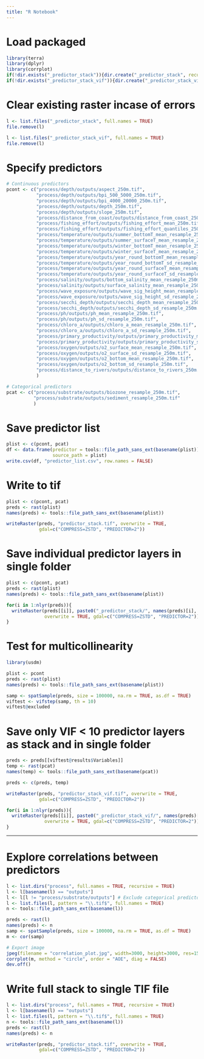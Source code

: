 ```yaml
---
title: "R Notebook"
---
```


# Load packaged
```r
library(terra)
library(dplyr)
library(corrplot)
if(!dir.exists("_predictor_stack")){dir.create("_predictor_stack", recursive = TRUE)}
if(!dir.exists("_predictor_stack_vif")){dir.create("_predictor_stack_vif", recursive = TRUE)}
```

# Clear existing raster incase of errors
```r
l <- list.files("_predictor_stack", full.names = TRUE)
file.remove(l)

l <- list.files("_predictor_stack_vif", full.names = TRUE)
file.remove(l)
```

# Specify predictors
```r
# Continuous predictors
pcont <- c("process/depth/outputs/aspect_250m.tif",
           "process/depth/outputs/bpi_500_5000_250m.tif",
           "process/depth/outputs/bpi_4000_20000_250m.tif",
           "process/depth/outputs/depth_250m.tif",
           "process/depth/outputs/slope_250m.tif",
           "process/distance_from_coast/outputs/distance_from_coast_250m.tif",
           "process/fishing_effort/outputs/fishing_effort_mean_250m.tif",
           "process/fishing_effort/outputs/fishing_effort_quantiles_250m.tif",
           "process/temperature/outputs/summer_bottomT_mean_resample_250m.tif",
           "process/temperature/outputs/summer_surfaceT_mean_resample_250m.tif",
           "process/temperature/outputs/winter_bottomT_mean_resample_250m.tif",
           "process/temperature/outputs/winter_surfaceT_mean_resample_250m.tif",
           "process/temperature/outputs/year_round_bottomT_mean_resample_250m.tif",
           "process/temperature/outputs/year_round_bottomT_sd_resample_250m.tif",
           "process/temperature/outputs/year_round_surfaceT_mean_resample_250m.tif",
           "process/temperature/outputs/year_round_surfaceT_sd_resample_250m.tif",
           "process/salinity/outputs/bottom_salinity_mean_resample_250m.tif",
           "process/salinity/outputs/surface_salinity_mean_resample_250m.tif",
           "process/wave_exposure/outputs/wave_sig_height_mean_resample_250m.tif",
           "process/wave_exposure/outputs/wave_sig_height_sd_resample_250m.tif",
           "process/secchi_depth/outputs/secchi_depth_mean_resample_250m.tif",
           "process/secchi_depth/outputs/secchi_depth_sd_resample_250m.tif",
           "process/ph/outputs/ph_mean_resample_250m.tif",
           "process/ph/outputs/ph_sd_resample_250m.tif",
           "process/chloro_a/outputs/chloro_a_mean_resample_250m.tif",
           "process/chloro_a/outputs/chloro_a_sd_resample_250m.tif",
           "process/primary_productivity/outputs/primary_productivity_mean_resample_250m.tif",
           "process/primary_productivity/outputs/primary_productivity_sd_resample_250m.tif",
           "process/oxygen/outputs/o2_surface_mean_resample_250m.tif",
           "process/oxygen/outputs/o2_surface_sd_resample_250m.tif",
           "process/oxygen/outputs/o2_bottom_mean_resample_250m.tif",
           "process/oxygen/outputs/o2_bottom_sd_resample_250m.tif",
           "process/distance_to_rivers/outputs/distance_to_rivers_250m.tif"
           )

# Categorical predictors
pcat <- c("process/substrate/outputs/biozone_resample_250m.tif",
          "process/substrate/outputs/sediment_resample_250m.tif"
          )
```

# Save predictor list
```r
plist <- c(pcont, pcat)
df <- data.frame(predictor = tools::file_path_sans_ext(basename(plist)),
                 source_path = plist)
write.csv(df, "predictor_list.csv", row.names = FALSE)
```

# Write to tif
```r
plist <- c(pcont, pcat)
preds <- rast(plist)
names(preds) <- tools::file_path_sans_ext(basename(plist))

writeRaster(preds, "predictor_stack.tif", overwrite = TRUE, 
            gdal=c("COMPRESS=ZSTD", "PREDICTOR=2"))
```

# Save individual predictor layers in single folder
```r
plist <- c(pcont, pcat)
preds <- rast(plist)
names(preds) <- tools::file_path_sans_ext(basename(plist))

for(i in 1:nlyr(preds)){
  writeRaster(preds[[i]], paste0("_predictor_stack/", names(preds)[i], ".tif"), 
              overwrite = TRUE, gdal=c("COMPRESS=ZSTD", "PREDICTOR=2"))
}
```

# Test for multicollinearity
```r
library(usdm)

plist <- pcont
preds <- rast(plist)
names(preds) <- tools::file_path_sans_ext(basename(plist))

samp <- spatSample(preds, size = 100000, na.rm = TRUE, as.df = TRUE)
viftest <- vifstep(samp, th = 10)
viftest@excluded
```

# Save only VIF < 10 predictor layers as stack and in single folder
```r
preds <- preds[[viftest@results$Variables]]
temp <- rast(pcat)
names(temp) <- tools::file_path_sans_ext(basename(pcat))

preds <- c(preds, temp)

writeRaster(preds, "predictor_stack_vif.tif", overwrite = TRUE, 
            gdal=c("COMPRESS=ZSTD", "PREDICTOR=2"))

for(i in 1:nlyr(preds)){
  writeRaster(preds[[i]], paste0("_predictor_stack_vif/", names(preds)[i], ".tif"), 
              overwrite = TRUE, gdal=c("COMPRESS=ZSTD", "PREDICTOR=2"))
}
```


****************************
# Explore correlations between predictors
```r
l <- list.dirs("process", full.names = TRUE, recursive = TRUE)
l <- l[basename(l) == "outputs"]
l <- l[l != "process/substrate/outputs"] # Exclude categorical predictors
l <- list.files(l, pattern = "\\.tif$", full.names = TRUE)
n <- tools::file_path_sans_ext(basename(l))

preds <- rast(l)
names(preds) <- n
samp <- spatSample(preds, size = 100000, na.rm = TRUE, as.df = TRUE)
m <- cor(samp)

# Export image
jpeg(filename = "correlation_plot.jpg", width=3000, height=3000, res=150)
corrplot(m, method = "circle", order = "AOE", diag = FALSE)
dev.off()
```

# Write full stack to single TIF file
```r
l <- list.dirs("process", full.names = TRUE, recursive = TRUE)
l <- l[basename(l) == "outputs"]
l <- list.files(l, pattern = "\\.tif$", full.names = TRUE)
n <- tools::file_path_sans_ext(basename(l))
preds <- rast(l)
names(preds) <- n

writeRaster(preds, "predictor_stack.tif", overwrite = TRUE, 
            gdal=c("COMPRESS=ZSTD", "PREDICTOR=2"))
```
